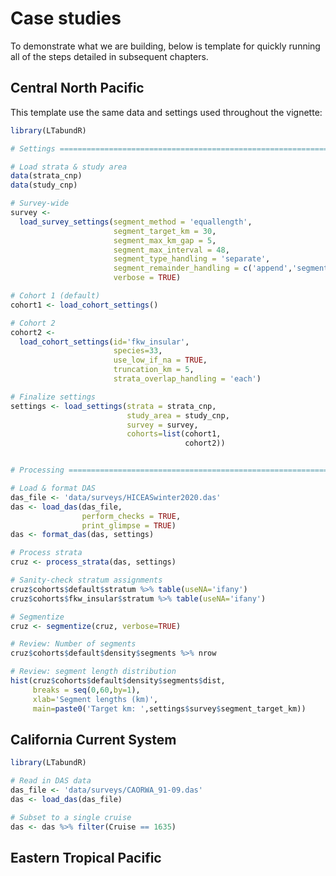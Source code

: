 #  Case studies {#casestudies}


To demonstrate what we are building, below is template for quickly running all of the steps detailed in subsequent chapters. 


## Central North Pacific  {-} 

This template use the same data and settings used throughout the vignette: 

```r
library(LTabundR)

# Settings =====================================================================

# Load strata & study area
data(strata_cnp)
data(study_cnp)

# Survey-wide
survey <- 
  load_survey_settings(segment_method = 'equallength',
                       segment_target_km = 30,
                       segment_max_km_gap = 5,
                       segment_max_interval = 48,
                       segment_type_handling = 'separate',
                       segment_remainder_handling = c('append','segment'),
                       verbose = TRUE)

# Cohort 1 (default)
cohort1 <- load_cohort_settings()

# Cohort 2
cohort2 <- 
  load_cohort_settings(id='fkw_insular',
                       species=33,
                       use_low_if_na = TRUE,
                       truncation_km = 5,
                       strata_overlap_handling = 'each')

# Finalize settings
settings <- load_settings(strata = strata_cnp,
                          study_area = study_cnp,
                          survey = survey,
                          cohorts=list(cohort1,
                                       cohort2))


# Processing ===================================================================

# Load & format DAS
das_file <- 'data/surveys/HICEASwinter2020.das'
das <- load_das(das_file, 
                perform_checks = TRUE,
                print_glimpse = TRUE)
das <- format_das(das, settings)

# Process strata
cruz <- process_strata(das, settings)

# Sanity-check stratum assignments
cruz$cohorts$default$stratum %>% table(useNA='ifany')
cruz$cohorts$fkw_insular$stratum %>% table(useNA='ifany')

# Segmentize
cruz <- segmentize(cruz, verbose=TRUE)

# Review: Number of segments
cruz$cohorts$default$density$segments %>% nrow

# Review: segment length distribution
hist(cruz$cohorts$default$density$segments$dist,
     breaks = seq(0,60,by=1),
     xlab='Segment lengths (km)',
     main=paste0('Target km: ',settings$survey$segment_target_km))


```

## California Current System  {-} 

```r
library(LTabundR)

# Read in DAS data
das_file <- 'data/surveys/CAORWA_91-09.das'
das <- load_das(das_file)

# Subset to a single cruise
das <- das %>% filter(Cruise == 1635)


```


## Eastern Tropical Pacific  {-}  




